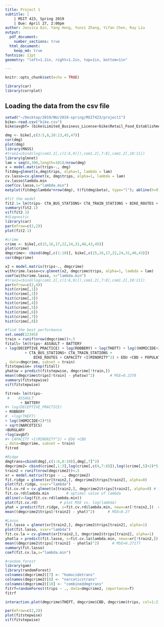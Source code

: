 ```yaml
---
title: Project 1
subtitle: |
    | MSIT 423, Spring 2019
    | Due: April 27, 2:00pm
author: Jessica Qin, Yang Hong, Yunzi Zhang, Yifan Chen, Ray Liu
output: 
  pdf_document:
    number_sections: true
  html_document:
    keep_md: true
fontsize: 11pt
geometry: "left=1.2in, right=1.2in, top=1in, bottom=1in"

---
```


```r
knitr::opts_chunk$set(echo = TRUE)
```
```r
library(car)
library(corrplot)
```
## Loading the data from the csv file
```r
setwd("~/Desktop/2019/NU/2019-spring/MSIT423/project1")
bike<-read.csv("bike.csv")
bike$avgbf= (bike$Limited_Business_License+bike$Retail_Food_Establishment)/2
```

```r
dmg <- bike[,c(3:5,8,10:13,45,47)]
cor(dmg)
plot(dmg)
library(MASS)
#tran1=cbind(log(com1.2[,c(1:6,9)]),com1.2[,7:8],com1.2[,10:11])
library(glmnet) 
lam = seq(0,300,length=101)/nrow(dmg)
x = model.matrix(trips~., dmg)
fitdmg=glmnet(x,dmg$trips, alpha=1, lambda = lam)
cv.lasso=cv.glmnet(x, dmg$trips, alpha=1, lambda = lam)
cv.lasso$lambda.min
coef(cv.lasso,s="lambda.min")
matplot(fitdmg$lambda*nrow(dmg), t(fitdmg$beta), type="l"); abline(h=0)
```
```r
#fit the model
fit2.1= lm(trips~ CTA_BUS_STATIONS+ CTA_TRAIN_STATIONS + BIKE_ROUTES + CAPACITY +I(MINORITY^2) + EDU +CBD + POPULATION_SQ_MILE +log(avgbf), data = dmg)
summary(fit2.1)
vif(fit2.1)
#diagnostic
library(car)
par(mfrow=c(2,2))
plot(fit2.1)
```

```r

#crime
crime <- bike[,c(15,16,17,22,24,31,40,43,45)]
plot(crime)
dmgcrime<- cbind(dmg[,c(1:10)], bike[,c(15,16,17,22,24,31,40,43)])
cor(dmgcrime)
```

```r
x2 = model.matrix(trips~., dmgcrime)
withcrime.lasso=cv.glmnet(x2, dmgcrime$trips, alpha=1, lambda = lam)
coef(withcrime.lasso, s="lambda.min")
#tran1=cbind(log(com1.2[,c(1:6,9)]),com1.2[,7:8],com1.2[,10:11])
par(mfrow=c(2,4))
hist(crime[,1])
hist(crime[,2])
hist(crime[,3])
hist(crime[,4])
hist(crime[,5])
hist(crime[,6])
hist(crime[,7])
hist(crime[,8])
```

```r
#find the best performance
set.seed(12345)
train = runif(nrow(dmgcrime))<.5   
fitall= lm(trips~ ASSAULT + BATTERY 
+ log(DECEPTIVE_PRACTICE) + log(ROBBERY) + log(THEFT) + log((HOMICIDE+2)*5) + sqrt(NARCOTICS)+BURGLARY+log(avgbf) 
         + CTA_BUS_STATIONS+ CTA_TRAIN_STATIONS + 
             BIKE_ROUTES + CAPACITY +I(MINORITY^2) + EDU +CBD + POPULATION_SQ_MILE
, data=dmgcrime, subset = train)
fitstepwise= step(fitall)
yhatsw = predict(fitstepwise, dmgcrime[!train,])
mean((dmgcrime$trips[!train] - yhatsw)^2)       # MSE=0.2378
summary(fitstepwise)
vif(fitstepwise)
```
```r
fitred= lm(trips~ 
 #    ASSAULT 
       + BATTERY 
#+ log(DECEPTIVE_PRACTICE) 
+ ROBBERY
#  +log(THEFT) 
+ log((HOMICIDE+2)*5) 
+ sqrt(NARCOTICS)
+BURGLARY
+log(avgbf) 
#+ CAPACITY +I(MINORITY^2) + EDU +CBD 
, data=dmgcrime, subset = train)
fitred
```

```r
#Ridge
dmgtrans=cbind(dmg[,c(1:6,8:10)],dmg[,7]^2)
dmgcrime2= cbind(crime[,1:3],log(crime[,c(4,7:8)]),log((crime[,5]+2)*5),sqrt(crime[,6]),dmgtrans[,1:10])
train2 = runif(nrow(dmgcrime2))<.5
xr = model.matrix(trips ~ ., dmgcrime2)
fit.ridge = glmnet(xr[train2,], dmgcrime2$trips[train2], alpha=0)
plot(fit.ridge, xvar="lambda")
fit.cv.rd = cv.glmnet(x[train2,], dmgcrime2$trips[train2], alpha=0) # find optimal lambda
fit.cv.rd$lambda.min        # optimal value of lambda
abline(v=log(fit.cv.rd$lambda.min))
plot(fit.cv.rd)          # plot MSE vs. log(lambda)
yhat = predict(fit.ridge, s=fit.cv.rd$lambda.min, newx=xr[!train2,])  # find yhat for best model
mean((dmgcrime2$trips[!train2] - yhat)^2)      # MSE=0.27
```

```r
#Lasso
fit.lasso = glmnet(xr[train2,], dmgcrime2$trips[train2], alpha=1)
plot(fit.lasso, xvar="lambda")
fit.cv.la = cv.glmnet(xr[train2,], dmgcrime2$trips[train2], alpha=1)
yhatla = predict(fit.lasso, s=fit.cv.la$lambda.min, newx=xr[!train2,])
mean((dmgcrime2$trips[!train2] - yhatla)^2)      # MSE=0.27177
summary(fit.lasso)
coef(fit.cv.la,s="lambda.min")
```
```r
#random forest
library(gam)
library(randomForest)
colnames(dmgcrime2)[7] <- "homocidetrans"
colnames(dmgcrime2)[8] <- "narcoticstrans"
colnames(dmgcrime2)[18] <- "combineddmgtrans"
fitrf=randomForest(trips ~ ., data=dmgcrime2, importance=T)
fitrf
```




```r
interaction.plot(dmgcrime$THEFT, dmgcrime$CBD, dmgcrime$trips, col=1:2)
```



```r

par(mfrow=c(2,2))
plot(fitstepwise)
vif(fitstepwise)
```

